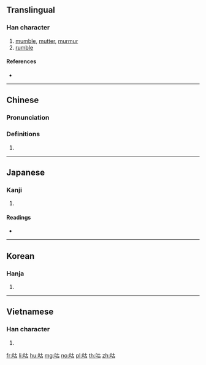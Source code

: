 ==Translingual==

===Han character===
{{Han char|rn=30|rad=口|as=05|sn=8|four=64060|canj=RJR|ids=⿰口古}}

# [[mumble]], [[mutter]], [[murmur]]
# [[rumble]]

====References====
* {{Han ref|kx=0185.211|dkj=03522|dj=0405.140|hdz=10598.060|uh=5495|ud=21653|bh=A942|bd=43330}}

----

==Chinese==
{{zh-forms}}

===Pronunciation===
{{zh-pron
|m=gū
|c=gu1
|h=pfs=
|md=
|mn=
|w=
|mc=y
|oc=y
|cat=
}}

===Definitions===
{{zh-hanzi}}

# {{rfdef|lang=zh}}

----

==Japanese==

===Kanji===
{{ja-kanji|grade=|rs=口05}}

# {{defn|lang=ja|sort=口05}}

====Readings====
* {{ja-readings|on=[[こ]] (ko)|kun=[[ぶつぶついう]] (butsubutsuiu)}}

----

==Korean==

===Hanja===
{{ko-hanja|hangeul=고|rv=go|mr=ko}}

# {{defn|lang=ko|sort=口05}}

----

==Vietnamese==

===Han character===
{{vi-hantu|[[cô]], [[cổ]]|rs=口05}}

# {{defn|lang=vi|sort=口05}}

[[fr:咕]]
[[li:咕]]
[[hu:咕]]
[[mg:咕]]
[[no:咕]]
[[pl:咕]]
[[th:咕]]
[[zh:咕]]